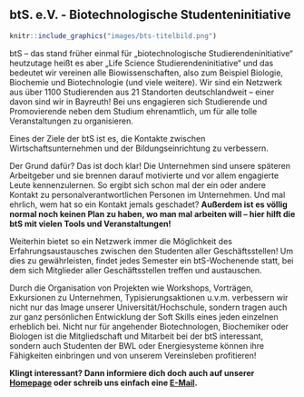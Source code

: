 ## btS. e.V. - Biotechnologische Studenteninitiative {#bts}

```r
knitr::include_graphics("images/bts-titelbild.png")
```

btS – das stand früher einmal für „biotechnologische Studierendeninitiative“ heutzutage heißt es aber „Life Science Studierendeninitiative“ und das bedeutet wir vereinen alle Biowissenschaften, also zum Beispiel Biologie, 
Biochemie und Biotechnologie (und viele weitere). Wir sind ein Netzwerk aus über 1100 Studierenden aus 21 Standorten deutschlandweit – einer davon sind wir in Bayreuth! Bei uns engagieren sich Studierende und 
Promovierende neben dem Studium ehrenamtlich, um für alle tolle Veranstaltungen zu organisieren.

Eines der Ziele der btS ist es, die Kontakte zwischen Wirtschaftsunternehmen und der Bildungseinrichtung zu verbessern.

Der Grund dafür? Das ist doch klar! Die Unternehmen sind unsere späteren Arbeitgeber und sie brennen darauf motivierte und vor allem engagierte Leute kennenzulernen.
So ergibt sich schon mal der ein oder andere Kontakt zu personalverantwortlichen Personen im Unternehmen. Und mal ehrlich, wem hat so ein Kontakt jemals geschadet?
**Außerdem ist es völlig normal noch keinen Plan zu haben, wo man mal arbeiten will – hier hilft die btS mit vielen Tools und Veranstaltungen!**

Weiterhin bietet so ein Netzwerk immer die Möglichkeit des Erfahrungsaustausches zwischen den Studenten aller Geschäftsstellen!
Um dies zu gewährleisten, findet jedes Semester ein btS-Wochenende statt, bei dem sich Mitglieder aller Geschäftsstellen treffen und austauschen.

Durch die Organisation von Projekten wie Workshops, Vorträgen, Exkursionen zu Unternehmen, Typisierungsaktionen u.v.m. verbessern wir nicht nur das Image unserer Universität/Hochschule,
sondern tragen auch zur ganz persönlichen Entwicklung der Soft Skills eines jeden einzelnen erheblich bei. Nicht nur für angehender Biotechnologen,
Biochemiker oder Biologen ist die Mitgliedschaft und Mitarbeit bei der btS interessant, sondern auch Studenten der BWL oder Energiesysteme können ihre Fähigkeiten einbringen und von unserem Vereinsleben profitieren!

**Klingt interessant? Dann informiere dich doch auch auf unserer [Homepage](https://bts-ev.de) oder schreib uns einfach eine [E-Mail](mailto:vorstand.bayreuth@btS-eV.de).**